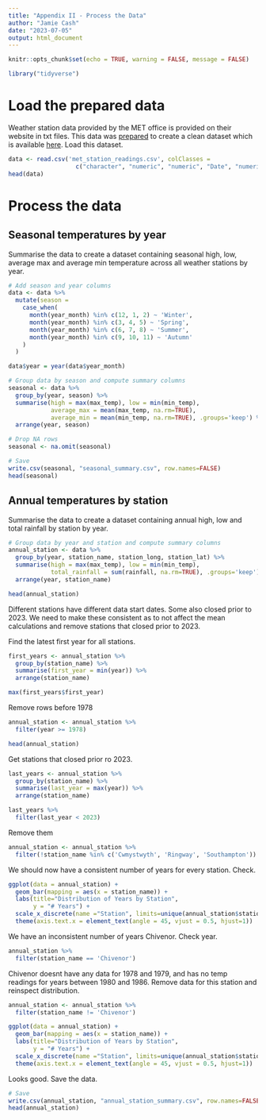 ```yaml
---
title: "Appendix II - Process the Data"
author: "Jamie Cash"
date: "2023-07-05"
output: html_document
---
```


```r
knitr::opts_chunk$set(echo = TRUE, warning = FALSE, message = FALSE) 
```

```r
library("tidyverse")
```

# Load the prepared data

Weather station data provided by the MET office is provided on their website in txt files. This data was [prepared](prepare.html) to create a clean dataset which is available [here](met_station_readings.csv). Load this dataset.

```r
data <- read.csv('met_station_readings.csv', colClasses = 
                   c("character", "numeric", "numeric", "Date", "numeric", "numeric", "numeric"))
head(data)
```

# Process the data

## Seasonal temperatures by year

Summarise the data to create a dataset containing seasonal high, low, average max and average min temperature across all weather stations by year.

```r
# Add season and year columns
data <- data %>% 
  mutate(season = 
    case_when(
      month(year_month) %in% c(12, 1, 2) ~ 'Winter',
      month(year_month) %in% c(3, 4, 5) ~ 'Spring',
      month(year_month) %in% c(6, 7, 8) ~ 'Summer',
      month(year_month) %in% c(9, 10, 11) ~ 'Autumn'
    )
  )

data$year = year(data$year_month)

# Group data by season and compute summary columns
seasonal <- data %>%
  group_by(year, season) %>%
  summarise(high = max(max_temp), low = min(min_temp), 
            average_max = mean(max_temp, na.rm=TRUE), 
            average_min = mean(min_temp, na.rm=TRUE), .groups='keep') %>%
  arrange(year, season)

# Drop NA rows
seasonal <- na.omit(seasonal)

# Save
write.csv(seasonal, "seasonal_summary.csv", row.names=FALSE)
head(seasonal)
```
## Annual temperatures by station

Summarise the data to create a dataset containing annual high, low and total rainfall by station by year.

```r
# Group data by year and station and compute summary columns
annual_station <- data %>%
  group_by(year, station_name, station_long, station_lat) %>%
  summarise(high = max(max_temp), low = min(min_temp), 
            total_rainfall = sum(rainfall, na.rm=TRUE), .groups='keep') %>%
  arrange(year, station_name)

head(annual_station)
```

Different stations have different data start dates. Some also closed prior to 2023. We need to make these consistent as to not affect the mean calculations and remove stations that closed prior to 2023. 

Find the latest first year for all stations.

```r
first_years <- annual_station %>% 
  group_by(station_name) %>% 
  summarise(first_year = min(year)) %>% 
  arrange(station_name)

max(first_years$first_year)
```

Remove rows before 1978

```r
annual_station <- annual_station %>% 
  filter(year >= 1978)

head(annual_station)
```

Get stations that closed prior ro 2023.

```r
last_years <- annual_station %>% 
  group_by(station_name) %>% 
  summarise(last_year = max(year)) %>% 
  arrange(station_name)

last_years %>% 
  filter(last_year < 2023)
```

Remove them

```r
annual_station <- annual_station %>% 
  filter(!station_name %in% c('Cwmystwyth', 'Ringway', 'Southampton'))
```

We should now have a consistent number of years for every station. Check.

```r
ggplot(data = annual_station) +
  geom_bar(mapping = aes(x = station_name)) +
  labs(title="Distribution of Years by Station", 
       y = "# Years") +
  scale_x_discrete(name ="Station", limits=unique(annual_station$station_name)) +
  theme(axis.text.x = element_text(angle = 45, vjust = 0.5, hjust=1))
```

We have an inconsistent number of years Chivenor. Check year.

```r
annual_station %>% 
  filter(station_name == 'Chivenor')
```

Chivenor doesnt have any data for 1978 and 1979, and has no temp readings for years between 1980 and 1986. Remove data for this station and reinspect distribution.

```r
annual_station <- annual_station %>% 
  filter(station_name != 'Chivenor')

ggplot(data = annual_station) +
  geom_bar(mapping = aes(x = station_name)) +
  labs(title="Distribution of Years by Station", 
       y = "# Years") +
  scale_x_discrete(name ="Station", limits=unique(annual_station$station_name)) +
  theme(axis.text.x = element_text(angle = 45, vjust = 0.5, hjust=1))
```

Looks good. Save the data.

```r
# Save
write.csv(annual_station, "annual_station_summary.csv", row.names=FALSE)
head(annual_station)
```